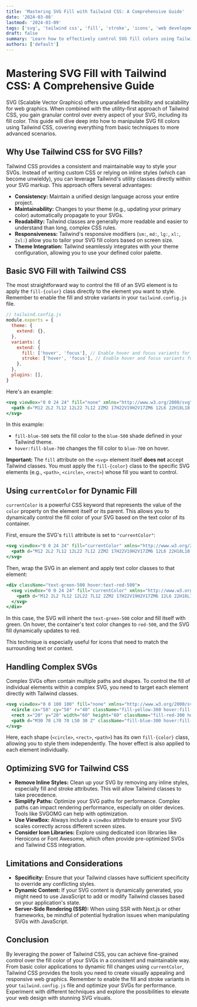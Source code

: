 ```yaml
---
title: 'Mastering SVG Fill with Tailwind CSS: A Comprehensive Guide'
date: '2024-03-08'
lastmod: '2024-03-09'
tags: ['svg', 'tailwind css', 'fill', 'stroke', 'icons', 'web development', 'frontend']
draft: false
summary: 'Learn how to effectively control SVG fill colors using Tailwind CSS. This comprehensive guide covers direct fill modification, currentcolor usage, and handling complex SVG structures with Tailwind classes.'
authors: ['default']
---
```


# Mastering SVG Fill with Tailwind CSS: A Comprehensive Guide

SVG (Scalable Vector Graphics) offers unparalleled flexibility and scalability for web graphics. When combined with the utility-first approach of Tailwind CSS, you gain granular control over every aspect of your SVG, including its fill color. This guide will dive deep into how to manipulate SVG fill colors using Tailwind CSS, covering everything from basic techniques to more advanced scenarios.

## Why Use Tailwind CSS for SVG Fills?

Tailwind CSS provides a consistent and maintainable way to style your SVGs. Instead of writing custom CSS or relying on inline styles (which can become unwieldy), you can leverage Tailwind's utility classes directly within your SVG markup. This approach offers several advantages:

*   **Consistency:** Maintain a unified design language across your entire project.
*   **Maintainability:** Changes to your theme (e.g., updating your primary color) automatically propagate to your SVGs.
*   **Readability:** Tailwind classes are generally more readable and easier to understand than long, complex CSS rules.
*   **Responsiveness:** Tailwind's responsive modifiers (`sm:`, `md:`, `lg:`, `xl:`, `2xl:`) allow you to tailor your SVG fill colors based on screen size.
*   **Theme Integration:** Tailwind seamlessly integrates with your theme configuration, allowing you to use your defined color palette.

## Basic SVG Fill with Tailwind CSS

The most straightforward way to control the fill of an SVG element is to apply the `fill-{color}` class directly to the element you want to style.  Remember to enable the fill and stroke variants in your `tailwind.config.js` file.

```javascript
// tailwind.config.js
module.exports = {
  theme: {
    extend: {},
  },
  variants: {
    extend: {
      fill: ['hover', 'focus'], // Enable hover and focus variants for fill
      stroke: ['hover', 'focus'], // Enable hover and focus variants for stroke
    },
  },
  plugins: [],
}
```

Here's an example:

```jsx
<svg viewBox="0 0 24 24" fill="none" xmlns="http://www.w3.org/2000/svg">
  <path d="M12 2L2 7L12 12L22 7L12 2ZM2 17H22V19H2V17ZM6 12L6 22H18L18 12L12 17L6 12Z" className="fill-blue-500 hover:fill-blue-700" />
</svg>
```

In this example:

*   `fill-blue-500` sets the fill color to the `blue-500` shade defined in your Tailwind theme.
*   `hover:fill-blue-700` changes the fill color to `blue-700` on hover.

**Important:** The `fill` attribute on the `<svg>` element itself **does not** accept Tailwind classes.  You must apply the `fill-{color}` class to the specific SVG elements (e.g., `<path>`, `<circle>`, `<rect>`) whose fill you want to control.

## Using `currentColor` for Dynamic Fill

`currentColor` is a powerful CSS keyword that represents the value of the `color` property on the element itself or its parent. This allows you to dynamically control the fill color of your SVG based on the text color of its container.

First, ensure the SVG's `fill` attribute is set to `"currentColor"`:

```jsx
<svg viewBox="0 0 24 24" fill="currentColor" xmlns="http://www.w3.org/2000/svg">
  <path d="M12 2L2 7L12 12L22 7L12 2ZM2 17H22V19H2V17ZM6 12L6 22H18L18 12L12 17L6 12Z" />
</svg>
```

Then, wrap the SVG in an element and apply text color classes to that element:

```jsx
<div className="text-green-500 hover:text-red-500">
  <svg viewBox="0 0 24 24" fill="currentColor" xmlns="http://www.w3.org/2000/svg">
    <path d="M12 2L2 7L12 12L22 7L12 2ZM2 17H22V19H2V17ZM6 12L6 22H18L18 12L12 17L6 12Z" />
  </svg>
</div>
```

In this case, the SVG will inherit the `text-green-500` color and fill itself with green. On hover, the container's text color changes to `red-500`, and the SVG fill dynamically updates to red.

This technique is especially useful for icons that need to match the surrounding text or context.

## Handling Complex SVGs

Complex SVGs often contain multiple paths and shapes. To control the fill of individual elements within a complex SVG, you need to target each element directly with Tailwind classes.

```jsx
<svg viewBox="0 0 100 100" fill="none" xmlns="http://www.w3.org/2000/svg">
  <circle cx="50" cy="50" r="40" className="fill-yellow-300 hover:fill-yellow-500" />
  <rect x="20" y="20" width="60" height="60" className="fill-red-300 hover:fill-red-500" />
  <path d="M30 70 L70 70 L50 30 Z" className="fill-blue-300 hover:fill-blue-500" />
</svg>
```

Here, each shape (`<circle>`, `<rect>`, `<path>`) has its own `fill-{color}` class, allowing you to style them independently.  The hover effect is also applied to each element individually.

## Optimizing SVG for Tailwind CSS

*   **Remove Inline Styles:** Clean up your SVG by removing any inline styles, especially fill and stroke attributes.  This will allow Tailwind classes to take precedence.
*   **Simplify Paths:** Optimize your SVG paths for performance.  Complex paths can impact rendering performance, especially on older devices. Tools like SVGOMG can help with optimization.
*   **Use ViewBox:** Always include a `viewBox` attribute to ensure your SVG scales correctly across different screen sizes.
*   **Consider Icon Libraries:** Explore using dedicated icon libraries like Heroicons or Font Awesome, which often provide pre-optimized SVGs and Tailwind CSS integration.

## Limitations and Considerations

*   **Specificity:**  Ensure that your Tailwind classes have sufficient specificity to override any conflicting styles.
*   **Dynamic Content:** If your SVG content is dynamically generated, you might need to use JavaScript to add or modify Tailwind classes based on your application's state.
*   **Server-Side Rendering (SSR):**  When using SSR with Next.js or other frameworks, be mindful of potential hydration issues when manipulating SVGs with JavaScript.

## Conclusion

By leveraging the power of Tailwind CSS, you can achieve fine-grained control over the fill color of your SVGs in a consistent and maintainable way. From basic color applications to dynamic fill changes using `currentColor`, Tailwind CSS provides the tools you need to create visually appealing and responsive web graphics. Remember to enable the fill and stroke variants in your `tailwind.config.js` file and optimize your SVGs for performance. Experiment with different techniques and explore the possibilities to elevate your web design with stunning SVG visuals.